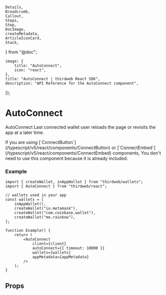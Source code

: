 	Details,
	Breadcrumb,
	Callout,
	Steps,
	Step,
	DocImage,
	createMetadata,
	ArticleIconCard,
	Stack,
} from "@doc";

	image: {
		title: "AutoConnect",
		icon: "react",
	},
	title: "AutoConnect | thirdweb React SDK",
	description: "API Reference for the AutoConnect component",
});

# AutoConnect

AutoConnect Last connected wallet user reloads the page or revisits the app at a later time.

<Callout variant='info'>
If you are using [`ConnectButton`](/typescript/v5/react/components/ConnectButton)
or [`ConnectEmbed`](/typescript/v5/react/components/ConnectEmbed) components, You don't need to use this component because it is already included.

</Callout>

### Example

```tsx
import { createWallet, inAppWallet } from "thirdweb/wallets";
import { AutoConnect } from "thirdweb/react";

// wallets used in your app
const wallets = [
	inAppWallet(),
	createWallet("io.metamask"),
	createWallet("com.coinbase.wallet"),
	createWallet("me.rainbow"),
];

function Example() {
	return (
		<AutoConnect
			client={client}
			autoConnect={{ timeout: 10000 }}
			wallets={wallets}
			appMetadata={appMetadata}
		/>
	);
}
```

## Props

<Stack>
	<ArticleIconCard
		title="AutoConnectProps"
		icon={TablePropertiesIcon}
		href="/references/typescript/v5/AutoConnectProps"
	/>
</Stack>
